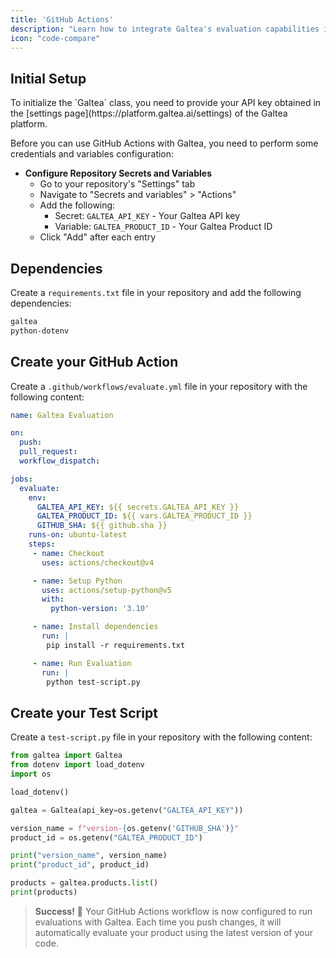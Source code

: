 ```yaml
---
title: 'GitHub Actions'
description: "Learn how to integrate Galtea's evaluation capabilities into your GitHub Actions workflow"
icon: "code-compare"
---
```


## Initial Setup

<Note>
    To initialize the `Galtea` class, you need to provide your API key obtained in the [settings page](https://platform.galtea.ai/settings) of the Galtea platform.
</Note>


Before you can use GitHub Actions with Galtea, you need to perform some credentials and variables configuration:

- **Configure Repository Secrets and Variables**
   - Go to your repository's "Settings" tab
   - Navigate to "Secrets and variables" > "Actions"
   - Add the following:
     - Secret: `GALTEA_API_KEY` - Your Galtea API key
     - Variable: `GALTEA_PRODUCT_ID` - Your Galtea Product ID
   - Click "Add" after each entry

## Dependencies

Create a `requirements.txt` file in your repository and add the following dependencies:

```txt
galtea
python-dotenv
```

## Create your GitHub Action

Create a `.github/workflows/evaluate.yml` file in your repository with the following content:

```yml
name: Galtea Evaluation

on:
  push:
  pull_request:
  workflow_dispatch:

jobs:
  evaluate:
    env:
      GALTEA_API_KEY: ${{ secrets.GALTEA_API_KEY }}
      GALTEA_PRODUCT_ID: ${{ vars.GALTEA_PRODUCT_ID }}
      GITHUB_SHA: ${{ github.sha }}
    runs-on: ubuntu-latest
    steps:
     - name: Checkout
       uses: actions/checkout@v4

     - name: Setup Python
       uses: actions/setup-python@v5
       with:
         python-version: '3.10'

     - name: Install dependencies
       run: |
        pip install -r requirements.txt

     - name: Run Evaluation
       run: |
        python test-script.py
```

## Create your Test Script

Create a `test-script.py` file in your repository with the following content:

```python
from galtea import Galtea
from dotenv import load_dotenv
import os

load_dotenv()

galtea = Galtea(api_key=os.getenv("GALTEA_API_KEY"))

version_name = f"version-{os.getenv('GITHUB_SHA')}"
product_id = os.getenv("GALTEA_PRODUCT_ID")

print("version_name", version_name)
print("product_id", product_id)

products = galtea.products.list()
print(products)
```


> **Success!** 🎉 Your GitHub Actions workflow is now configured to run evaluations with Galtea. Each time you push changes, it will automatically evaluate your product using the latest version of your code.